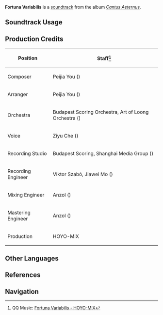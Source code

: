 {{Soundtrack Infobox
|image          = Cantus Aeternus.png
|album          = Cantus Aeternus
|disc           = 1
|number         = 13
|featured       =
|featured2      =
|featured3      =
|featured_disc  =
|featured_disc2 =
|featured_disc3 =
|youtube_id     = lIoqkFNS8Wg
|spotify_id     = 0BSK8g0FWwCixf2vQM0Jvh
|previous       = Metres of Boethius
|next           = Doxology in the Deep
}}
'''Fortuna Variabilis''' is a [[soundtrack]] from the album ''[[Cantus Aeternus]]''.

==Soundtrack Usage==
{{Soundtrack Usage
|location          = Sea of Bygone Eras
|quest             = 
|domain            = 
|eventgameplay     = 
|special_displayed = 
|special           = 
|teapot            = 
|mediaoriginal     =
}}
<!--
==Other Arrangements==
{{Files by Category Gallery|Media Using an Unreleased Arrangement of {{subst:#titleparts:{{subst:PAGENAME}}}} Soundtrack}}
-->
==Production Credits==
{| class="wikitable sortable"
|-
! Position
! Staff<ref>QQ Music: [https://y.qq.com/n/ryqq/songDetail/003GLHnf0nLYIZ {{zh|聚散难期}} Fortuna Variabilis - HOYO-MiX]</ref>
|-
! Composer
| Peijia You ({{zh|尤裴佳}})
|-
! Arranger
| Peijia You ({{zh|尤裴佳}})
|-
! Orchestra
| Budapest Scoring Orchestra, Art of Loong Orchestra ({{zh|龙之艺交响乐团}})
|-
! Voice
| Ziyu Che ({{zh|车子玉}})
|-
! Recording Studio
| Budapest Scoring, Shanghai Media Group ({{zh|上海广播大厦}})
|-
! Recording Engineer
| Viktor Szabó, Jiawei Mo ({{zh|莫家伟}})
|-
! Mixing Engineer
| Anzol ({{zh|鸦雀有声}})
|-
! Mastering Engineer
| Anzol ({{zh|鸦雀有声}})
|-
! Production
| HOYO-MiX
|}
<!--
==Trivia==
-->
==Other Languages==
{{Other Languages
|default_hidden = 1
|en       = Fortuna Variabilis
|en_lang  = la
|en_tl    = Variable Fate
|zhs      = 聚散难期
|zhs_rm   = Jùsàn Nán Qī
|zht      = 聚散難期
|zht_rm   = Jùsàn Nán Qí
|zh_tl    = Unknowing When is Gathering or Parting
|ja       = 離合集散
|ja_rm    = Rigou-shusan
|ja_tl    = Separation and Reunion
}}

==References==
{{Reflist}}

==Navigation==
{{Soundtrack Navbox|Cantus Aeternus}}